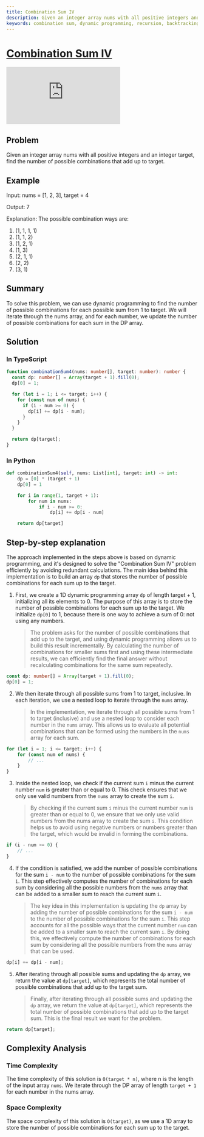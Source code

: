 ```yaml
---
title: Combination Sum IV
description: Given an integer array nums with all positive integers and an integer target, find the number of possible combinations that add up to target.
keywords: combination sum, dynamic programming, recursion, backtracking, leetcode, leetcode medium, leetcode combination sum iv, solution, explanation, typescript, javascript, python
---
```



# [Combination Sum IV](https://leetcode.com/problems/combination-sum-iv/) <DifficultyChip difficulty="medium" />

<div className="iframe-container">
	<iframe className="responsive-iframe" src="https://www.youtube.com/embed/dw2nMCxG0ik"
					title="YouTube video player" frameBorder="0"
					allow="accelerometer; autoplay; clipboard-write; encrypted-media; gyroscope; picture-in-picture"
					allowFullScreen></iframe>
</div>

## Problem

Given an integer array nums with all positive integers and an integer target, find the number of possible combinations that add up to target.

## Example

Input: nums = [1, 2, 3], target = 4

Output: 7

Explanation: The possible combination ways are:

1. (1, 1, 1, 1)
2. (1, 1, 2)
3. (1, 2, 1)
4. (1, 3)
5. (2, 1, 1)
6. (2, 2)
7. (3, 1)

## Summary

To solve this problem, we can use dynamic programming to find the number of possible combinations for each possible sum from 1 to target. We will iterate through the nums array, and for each number, we update the number of possible combinations for each sum in the DP array.

## Solution

### In TypeScript

```typescript
function combinationSum4(nums: number[], target: number): number {
  const dp: number[] = Array(target + 1).fill(0);
  dp[0] = 1;

  for (let i = 1; i <= target; i++) {
    for (const num of nums) {
      if (i - num >= 0) {
        dp[i] += dp[i - num];
      }
    }
  }

  return dp[target];
}
```

### In Python

```python
def combinationSum4(self, nums: List[int], target: int) -> int:
	dp = [0] * (target + 1)
	dp[0] = 1

	for i in range(1, target + 1):
		for num in nums:
			if i - num >= 0:
				dp[i] += dp[i - num]

	return dp[target]
```

## Step-by-step explanation

The approach implemented in the steps above is based on dynamic programming, and it's designed to solve the "Combination Sum IV" problem efficiently by avoiding redundant calculations. The main idea behind this implementation is to build an array `dp` that stores the number of possible combinations for each sum up to the target.

1. First, we create a 1D dynamic programming array `dp` of length target + 1, initializing all its elements to 0. The purpose of this array is to store the number of possible combinations for each sum up to the target. We initialize `dp[0]` to 1, because there is one way to achieve a sum of 0: not using any numbers.

	> The problem asks for the number of possible combinations that add up to the target, and using dynamic programming allows us to build this result incrementally. By calculating the number of combinations for smaller sums first and using these intermediate results, we can efficiently find the final answer without recalculating combinations for the same sum repeatedly.

```typescript
const dp: number[] = Array(target + 1).fill(0);
dp[0] = 1;
```



2. We then iterate through all possible sums from 1 to target, inclusive. In each iteration, we use a nested loop to iterate through the `nums` array.

	> In the implementation, we iterate through all possible sums from 1 to target (inclusive) and use a nested loop to consider each number in the `nums` array. This allows us to evaluate all potential combinations that can be formed using the numbers in the `nums` array for each sum.

```typescript
for (let i = 1; i <= target; i++) {
	for (const num of nums) {
		// ...
	}
}
```

3. Inside the nested loop, we check if the current sum `i` minus the current number `num` is greater than or equal to 0. This check ensures that we only use valid numbers from the `nums` array to create the sum `i`.

	> By checking if the current sum `i` minus the current number `num` is greater than or equal to 0, we ensure that we only use valid numbers from the nums array to create the sum `i`. This condition helps us to avoid using negative numbers or numbers greater than the target, which would be invalid in forming the combinations.

```typescript
if (i - num >= 0) {
	// ...
}
```

4. If the condition is satisfied, we add the number of possible combinations for the sum `i - num` to the number of possible combinations for the sum `i`. This step effectively computes the number of combinations for each sum by considering all the possible numbers from the `nums` array that can be added to a smaller sum to reach the current sum `i`.

	> The key idea in this implementation is updating the `dp` array by adding the number of possible combinations for the sum `i - num` to the number of possible combinations for the sum `i`. This step accounts for all the possible ways that the current number `num` can be added to a smaller sum to reach the current sum `i`. By doing this, we effectively compute the number of combinations for each sum by considering all the possible numbers from the `nums` array that can be used.

```typescript
dp[i] += dp[i - num];
```

5. After iterating through all possible sums and updating the `dp` array, we return the value at `dp[target]`, which represents the total number of possible combinations that add up to the target sum.

	> Finally, after iterating through all possible sums and updating the `dp` array, we return the value at `dp[target]`, which represents the total number of possible combinations that add up to the target sum. This is the final result we want for the problem.

```typescript
return dp[target];
```

## Complexity Analysis

### Time Complexity

The time complexity of this solution is `O(target * n)`, where n is the length of the input array `nums`. We iterate through the DP array of length `target + 1` for each number in the nums array.

### Space Complexity

The space complexity of this solution is `O(target)`, as we use a 1D array to store the number of possible combinations for each sum up to the target.
